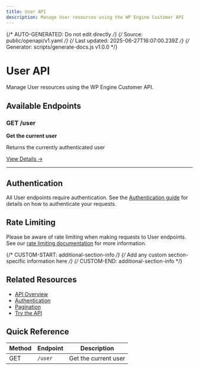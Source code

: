 ```yaml
---
title: User API
description: Manage User resources using the WP Engine Customer API
---
```


{/* AUTO-GENERATED: Do not edit directly */}
{/* Source: public/openapi/v1.yaml */}
{/* Last updated: 2025-06-27T16:07:00.239Z */}
{/* Generator: scripts/generate-docs.js v1.0.0 */}

# User API

Manage User resources using the WP Engine Customer API.

## Available Endpoints

### GET /user

**Get the current user**

Returns the currently authenticated user

[View Details →](/api-reference/endpoints/user/get-current-user/)

---


## Authentication

All User endpoints require authentication. See the [Authentication guide](/api-reference/authentication/) for details on how to authenticate your requests.

## Rate Limiting

Please be aware of rate limiting when making requests to User endpoints. See our [rate limiting documentation](/api-reference/overview/#rate-limiting) for more information.

{/* CUSTOM-START: additional-section-info */}
{/* Add any custom section-specific information here */}
{/* CUSTOM-END: additional-section-info */}

## Related Resources

- [API Overview](/api-reference/overview/)
- [Authentication](/api-reference/authentication/)
- [Pagination](/api-reference/pagination/)
- [Try the API](/try/playground/)

## Quick Reference

| Method | Endpoint | Description |
|--------|----------|-------------|
| GET | `/user` | Get the current user |
